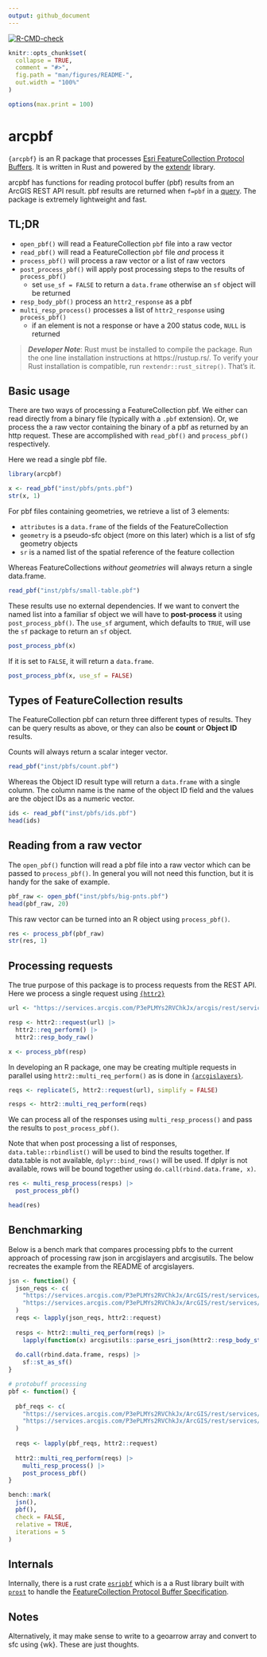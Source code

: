```yaml
---
output: github_document
---
```


<!-- badges: start -->
[![R-CMD-check](https://github.com/JosiahParry/arcpbf/actions/workflows/R-CMD-check.yaml/badge.svg)](https://github.com/JosiahParry/arcpbf/actions/workflows/R-CMD-check.yaml)
<!-- badges: end -->

```r
knitr::opts_chunk$set(
  collapse = TRUE,
  comment = "#>",
  fig.path = "man/figures/README-",
  out.width = "100%"
)

options(max.print = 100)
```

# arcpbf

`{arcpbf}` is an R package that processes [Esri FeatureCollection Protocol Buffers](https://github.com/Esri/arcgis-pbf/tree/main/proto/FeatureCollection).
It is written in Rust and powered by the [extendr](https://github.com/extendr/extendr) library.

arcpbf has functions for reading protocol buffer (pbf) results from an ArcGIS 
REST API result. pbf results are returned when `f=pbf` in a [query](https://developers.arcgis.com/rest/services-reference/enterprise/query-feature-service-layer-.htm). 
The package is extremely lightweight and fast.


## TL;DR 

- `open_pbf()` will read a FeatureCollection `pbf` file into a raw vector
- `read_pbf()` will read a FeatureCollection `pbf` file _and_ process it
- `process_pbf()` will process a raw vector or a list of raw vectors
- `post_process_pbf()` will apply post processing steps to the results of `process_pbf()`
  - set `use_sf = FALSE` to return a `data.frame` otherwise an `sf` object will be returned
- `resp_body_pbf()` process an `httr2_response` as a pbf
- `multi_resp_process()` processes a list of `httr2_response` using `process_pbf()`
  - if an element is not a response or have a 200 status code, `NULL` is returned


> ***Developer Note***: Rust must be installed to compile the package. Run the one line 
installation instructions at https://rustup.rs/. To verify your Rust installation
is compatible, run `rextendr::rust_sitrep()`. That's it. 

## Basic usage 

There are two ways of processing a FeatureCollection pbf. We either can read
directly from a binary file (typically with a `.pbf` extension). Or, we process
the a raw vector containing the binary of a pbf as returned by an http request. 
These are accomplished with `read_pbf()` and `process_pbf()` respectively. 

Here we read a single pbf file. 

```r
library(arcpbf)

x <- read_pbf("inst/pbfs/pnts.pbf")
str(x, 1)
```

For pbf files containing geometries, we retrieve a list of 3 elements:

- `attributes` is a `data.frame` of the fields of the FeatureCollection
- `geometry` is a pseudo-sfc object (more on this later) which is a list of sfg geometry objects
- `sr` is a named list of the spatial reference of the feature collection

Whereas FeatureCollections _without geometries_ will always return a single data.frame.

```r
read_pbf("inst/pbfs/small-table.pbf")
```

These results use no external dependencies. If we want to convert the named list
into a familiar sf object we will have to **post-process** it using 
`post_process_pbf()`. The `use_sf` argument, which defaults to `TRUE`, will use 
the `sf` package to return an `sf` object. 

```r
post_process_pbf(x)
```

If it is set to `FALSE`, it will return a `data.frame`.

```r
post_process_pbf(x, use_sf = FALSE)
```
## Types of FeatureCollection results

The FeatureCollection pbf can return three different types of results. They can
be query results as above, or they can also be **count** or **Object ID** 
results. 

Counts will always return a scalar integer vector. 

```r
read_pbf("inst/pbfs/count.pbf")
```

Whereas the Object ID result type will return a `data.frame` with a single column.
The column name is the name of the object ID field and the values are the 
object IDs as a numeric vector. 

```r
ids <- read_pbf("inst/pbfs/ids.pbf")
head(ids)
```

## Reading from a raw vector

The `open_pbf()` function will read a pbf file into a raw vector which can be 
passed to `process_pbf()`. In general you will not need this function, but it 
is handy for the sake of example. 

```r
pbf_raw <- open_pbf("inst/pbfs/big-pnts.pbf")
head(pbf_raw, 20)
```

This raw vector can be turned into an R object using `process_pbf()`.

```r
res <- process_pbf(pbf_raw)
str(res, 1)
```

## Processing requests 

The true purpose of this package is to process requests from the REST API. Here
we process a single request using [`{httr2}`](https://httr2.r-lib.org/)

```r
url <- "https://services.arcgis.com/P3ePLMYs2RVChkJx/arcgis/rest/services/ACS_Population_by_Race_and_Hispanic_Origin_Boundaries/FeatureServer/2/query?where=1=1&outFields=objectid&f=pbf&token="

resp <- httr2::request(url) |> 
  httr2::req_perform() |> 
  httr2::resp_body_raw()

x <- process_pbf(resp)
```

In developing an R package, one may be creating multiple requests in parallel using `httr2::multi_req_perform()` as is done in [`{arcgislayers}`](https://github.com/R-ArcGIS/arcgislayers).

```r
reqs <- replicate(5, httr2::request(url), simplify = FALSE)

resps <- httr2::multi_req_perform(reqs)
```

We can process all of the responses using `multi_resp_process()` and pass the results to `post_process_pbf()`.

Note that when post processing a list of responses, `data.table::rbindlist()` will be used to bind
the results together. If data.table is not available, `dplyr::bind_rows()` will be used. If dplyr
is not available, rows will be bound together using `do.call(rbind.data.frame, x)`. 

```r
res <- multi_resp_process(resps) |> 
  post_process_pbf()

head(res)
```

## Benchmarking

Below is a bench mark that compares processing pbfs to the current approach of processing 
raw json in arcgislayers and arcgisutils. The below recreates the example from the README of
arcgislayers. 

```r
jsn <- function() {
  json_reqs <- c(
    "https://services.arcgis.com/P3ePLMYs2RVChkJx/ArcGIS/rest/services/USA_Counties_Generalized_Boundaries/FeatureServer/0/query?outFields=%2A&where=1%3D1&outSR=%7B%22wkid%22%3A4326%7D&returnGeometry=TRUE&token=&f=json&resultOffset=0",
    "https://services.arcgis.com/P3ePLMYs2RVChkJx/ArcGIS/rest/services/USA_Counties_Generalized_Boundaries/FeatureServer/0/query?outFields=%2A&where=1%3D1&outSR=%7B%22wkid%22%3A4326%7D&returnGeometry=TRUE&token=&f=json&resultOffset=2001"
  )
  reqs <- lapply(json_reqs, httr2::request) 
  
  resps <- httr2::multi_req_perform(reqs) |> 
    lapply(function(x) arcgisutils::parse_esri_json(httr2::resp_body_string(x))) 
  
  do.call(rbind.data.frame, resps) |> 
    sf::st_as_sf()
}

# protobuff processing 
pbf <- function() {
  
  pbf_reqs <- c(
    "https://services.arcgis.com/P3ePLMYs2RVChkJx/ArcGIS/rest/services/USA_Counties_Generalized_Boundaries/FeatureServer/0/query?outFields=%2A&where=1%3D1&outSR=%7B%22wkid%22%3A4326%7D&returnGeometry=TRUE&token=&f=pbf&resultOffset=0",
    "https://services.arcgis.com/P3ePLMYs2RVChkJx/ArcGIS/rest/services/USA_Counties_Generalized_Boundaries/FeatureServer/0/query?outFields=%2A&where=1%3D1&outSR=%7B%22wkid%22%3A4326%7D&returnGeometry=TRUE&token=&f=pbf&resultOffset=2001"
  )
  
  reqs <- lapply(pbf_reqs, httr2::request)
  
  httr2::multi_req_perform(reqs) |> 
    multi_resp_process() |> 
    post_process_pbf()
}

bench::mark(
  jsn(),
  pbf(),
  check = FALSE,
  relative = TRUE,
  iterations = 5
)
```


## Internals 

Internally, there is a rust crate [`esripbf`](./src/rust/esripbf) which is a
a Rust library built with [`prost`](https://github.com/tokio-rs/prost) to handle the [FeatureCollection Protocol Buffer Specification](https://github.com/Esri/arcgis-pbf/tree/main/proto/FeatureCollection).


## Notes

Alternatively, it may make sense to write to a geoarrow array and convert to sfc 
using {wk}. These are just thoughts. 
